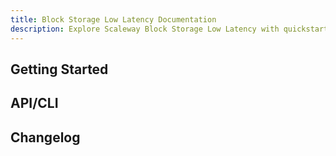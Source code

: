 ```yaml
---
title: Block Storage Low Latency Documentation
description: Explore Scaleway Block Storage Low Latency with quickstart guides, how-tos, and more.
---
```



<ProductHeader
   productName="Block Storage Low Latency"
   productLogo="blockStorage"
   description="Block Storage Low Latency offers scalable, non-volatile disks for Scaleway Instances. Enhance performance with high IOPS, low latency, and scalability."
   url="/block-storage/quickstart/"
   label="Block Storage Quickstart"
/>

## Getting Started

<Grid>
    <SummaryCard
        title="Quickstart"
        icon="rocket"
        description="Learn to create Block Storage volumes, attach, and mount them to a Scaleway Instance in a few easy steps."
        label="View Quickstart"
        url="/block-storage/quickstart/"
    />
    <SummaryCard
        title="Concepts"
        icon="info"
        description="Master core concepts for a deeper understanding of Block Storage Low Latency."
        label="View Concepts"
        url="/block-storage/concepts/"
    />
    <SummaryCard
        title="How-Tos"
        icon="help-circle-outline"
        description="Learn to use Block Storage Low Latency through the Scaleway console."
        label="View How-Tos"
        url="/block-storage/how-to/"
    />
    <SummaryCard
        title="Additional Content"
        icon="book-open-outline"
        description="Go further with detailed, in-depth information on Block Storage Low Latency."
        label="View Additional Content"
        url="/block-storage/reference-content/"
    />
</Grid>


## API/CLI

<Grid>
    <Card
        title="Managing a Block Storage volume"
        url="/block-storage/api-cli/managing-a-volume/"
        label="Read more"
    />
    <Card
        title="Advantages of migrating from the Instance API to the Block Storage API for managing block volumes and snapshots"
        url="/block-storage/reference-content/advantages-migrating-to-sbs/"
        label="Read more"
    />
        <Card
        title="Identify the API managing your Block Storage volumes and snapshots"
        url="/block-storage/api-cli/identifying-volume-snapshot-api/"
        label="Read more"
    />
</Grid>


<ClickableBanner
    productLogo="cli"
    title="Block Storage API"
    description="Manage Block Storage using the Scaleway API."
    url="https://www.scaleway.com/en/developers/api/block-storage/"
    label="Go to Block Storage API"
/>

## Changelog

<ChangelogList
    productName="block-storage"
    numberOfChanges={3}
/>

